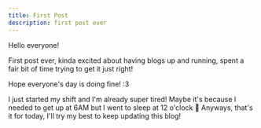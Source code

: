 ```yaml
---
title: First Post
description: first post ever
---
```


Hello everyone!

First post ever, kinda excited about having blogs up and running, spent a fair bit of time trying to get it just right!

Hope everyone's day is doing fine! :3

I just started my shift and I'm already super tired! Maybe it's because I needed to get up at 6AM but I went to sleep at 12 o'clock 🤔
Anyways, that's it for today, I'll try my best to keep updating this blog!